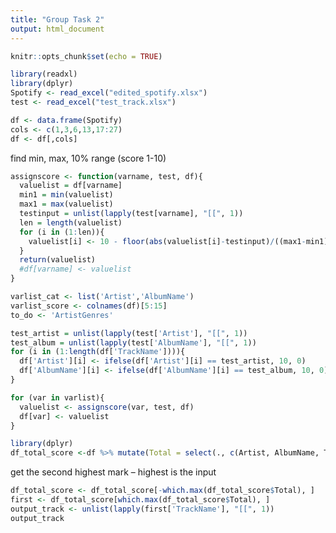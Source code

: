 ```yaml
---
title: "Group Task 2"
output: html_document
---
```


```r
knitr::opts_chunk$set(echo = TRUE)
```

```r
library(readxl)
library(dplyr)
Spotify <- read_excel("edited_spotify.xlsx")
test <- read_excel("test_track.xlsx")
```


```r
df <- data.frame(Spotify)
cols <- c(1,3,6,13,17:27)
df <- df[,cols]
```


find min, max, 10% range (score 1-10)
```r
assignscore <- function(varname, test, df){
  valuelist = df[varname]
  min1 = min(valuelist)
  max1 = max(valuelist)
  testinput = unlist(lapply(test[varname], "[[", 1))
  len = length(valuelist)
  for (i in (1:len)){
    valuelist[i] <- 10 - floor(abs(valuelist[i]-testinput)/((max1-min1)/10))
  }
  return(valuelist)
  #df[varname] <- valuelist
}

```


```r
varlist_cat <- list('Artist','AlbumName')
varlist_score <- colnames(df)[5:15]
to_do <- 'ArtistGenres'
```


```r
test_artist = unlist(lapply(test['Artist'], "[[", 1))
test_album = unlist(lapply(test['AlbumName'], "[[", 1))
for (i in (1:length(df['TrackName']))){
  df['Artist'][i] <- ifelse(df['Artist'][i] == test_artist, 10, 0)
  df['AlbumName'][i] <- ifelse(df['AlbumName'][i] == test_album, 10, 0)
}
```


```r
for (var in varlist){
  valuelist <- assignscore(var, test, df)
  df[var] <- valuelist
}
```


```r
library(dplyr)
df_total_score <-df %>% mutate(Total = select(., c(Artist, AlbumName, TrackDanceability:TrackTempo)) %>% rowSums(na.rm = TRUE))
```

get the second highest mark -- highest is the input
```r
df_total_score <- df_total_score[-which.max(df_total_score$Total), ]
first <- df_total_score[which.max(df_total_score$Total), ]
output_track <- unlist(lapply(first['TrackName'], "[[", 1))
output_track
```